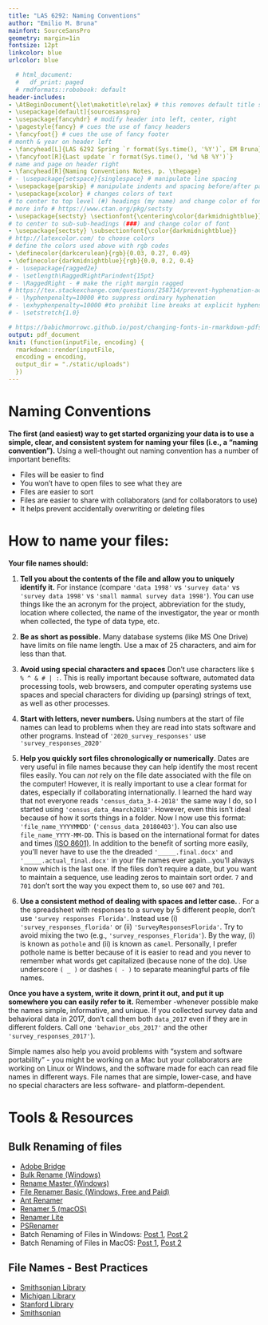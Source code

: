 ```yaml
---
title: "LAS 6292: Naming Conventions"
author: "Emilio M. Bruna"
mainfont: SourceSansPro
geometry: margin=1in
fontsize: 12pt
linkcolor: blue
urlcolor: blue

  # html_document:
  #   df_print: paged
  # rmdformats::robobook: default
header-includes:
- \AtBeginDocument{\let\maketitle\relax} # this removes default title section
- \usepackage[default]{sourcesanspro}
- \usepackage{fancyhdr} # modify header into left, center, right
- \pagestyle{fancy} # cues the use of fancy headers
- \fancyfoot{} # cues the use of fancy footer
# month & year on header left
- \fancyhead[L]{LAS 6292 Spring `r format(Sys.time(), '%Y')`, EM Bruna} 
- \fancyfoot[R]{Last update `r format(Sys.time(), '%d %B %Y')`}
# name and page on header right
- \fancyhead[R]{Naming Conventions Notes, p. \thepage} 
# - \usepackage{setspace}{singlespace} # manipulate line spacing 
- \usepackage{parskip} # manipulate indents and spacing before/after paragraphs 
- \usepackage{xcolor} # changes colors of text
# to center to top level (#) headings (my name) and change color of font
# more info # https://www.ctan.org/pkg/sectsty
- \usepackage{sectsty} \sectionfont{\centering\color{darkmidnightblue}}
# to center to sub-sub-headings (###) and change color of font
- \usepackage{sectsty} \subsectionfont{\color{darkmidnightblue}}
# http://latexcolor.com/ to choose colors
# define the colors used above with rgb codes
- \definecolor{darkcerulean}{rgb}{0.03, 0.27, 0.49}
- \definecolor{darkmidnightblue}{rgb}{0.0, 0.2, 0.4}
# - \usepackage{ragged2e}
# - \setlength\RaggedRightParindent{15pt}
# - \RaggedRight - # make the right margin ragged
# https://tex.stackexchange.com/questions/258714/prevent-hyphenation-across-lines-enforce-right-margin
# - \hyphenpenalty=10000 #to suppress ordinary hyphenation
# - \exhyphenpenalty=10000 #to prohibit line breaks at explicit hyphens.
# - \setstretch{1.0}

# https://babichmorrowc.github.io/post/changing-fonts-in-rmarkdown-pdfs/
output: pdf_document
knit: (function(inputFile, encoding) {
  rmarkdown::render(inputFile,
  encoding = encoding,
  output_dir = "./static/uploads")
  })
---
```

# Naming Conventions

**The first (and easiest) way to get started organizing your data is to use a simple, clear, and consistent system for naming your files (i.e., a "naming convention").** Using a well-thought out naming convention has a number of important benefits:  

* Files will be easier to find
* You won't have to open files to see what they are
* Files are easier to sort
* Files are easier to share with collaborators (and for collaborators to use)
* It helps prevent accidentally overwriting or deleting files  

    
# How to name your files:

**Your file names should: **

1. **Tell you about the contents of the file and allow you to uniquely identify it.** For instance (compare `'data 1998'` vs `'survey data'` vs `'survey data 1998'` vs `'small mammal survey data 1998'`). You can use things like the an acronym for the project, abbreviation for the study, location where collected, the name of the investigator, the year or month when collected, the type of data type, etc.

2. **Be as short as possible.** Many database systems (like MS One Drive) have limits on file name length. Use a max of 25 characters, and aim for less than that.

3. **Avoid using special characters and spaces** Don't use  characters like `$ % ^ & # | :`. This is really important because software, automated data processing tools, web browsers, and computer operating systems use spaces and special characters for dividing up (parsing) strings of text, as well as other processes.

4. **Start with letters, never numbers. **Using numbers at the start of file names can lead to problems when they are read into stats software and other programs. Instead of `'2020_survey_responses'` use  `'survey_responses_2020'`

5. **Help you quickly sort files chronologically or numerically**. Dates are very useful in file names because they can help identify the most recent files easily. You can *not* rely on the file date associated with the file on the computer! However, it is really important to use a clear format for dates, especially if collaborating internationally. I learned the hard way that not everyone reads `'census_data_3-4-2018'` the same way I do, so I started using `'census_data_4march2018'`. However, even this isn't ideal because of how it sorts things in a folder. Now I now use this format: `'file_name_YYYYMMDD'` (`'census_data_20180403'`). You can also use `file_name_YYYY-MM-DD`. This is based on the international format for dates and times [(ISO 8601)](https://en.wikipedia.org/wiki/ISO_8601#Calendar_dates). In addition to the benefit of sorting more easily, you'll never have to use the the dreaded `'_____.final.docx'` and `'_____.actual_final.docx'` in your file names ever again...you'll always know which is the last one. If the files don't require a date, but you want to maintain a sequence, use leading zeros to maintain sort order. `7` and `701` don't sort the way you expect them to, so use `007` and `701`.

6. **Use a consistent method of dealing with spaces and letter case. **.  For a the spreadsheet with responses to a survey by 5 different people, don't use `'survey responses Florida'`. Instead use (i) `'survey_responses_florida'` or (ii) `'SurveyResponsesFlorida'`. Try to avoid mixing the two (e.g., `'survey_responses_Florida'`). By the way, (i) is known as `pothole` and (ii) is known as `camel`. Personally, I prefer pothole name is better because of it is easier to read and you never to remember what words get capitalized (because none of the do). Use underscore `( _ )` or dashes `( - )` to separate meaningful parts of file names.


**Once you have a system, write it down, print it out, and put it up somewhere you can easily refer to it.** Remember -whenever possible make the names simple, informative, and unique. If you collected survey data and behavioral data in 2017, don't call them both `data_2017` even if they are in different folders. Call one `'behavior_obs_2017'` and the other `'survey_responses_2017'`). 

Simple names also help you avoid problems with "system and software portability" - you might be working on a Mac but your collaborators are working on Linux or Windows, and the software made for each can read file names in different ways. File names that are simple, lower-case, and have no special characters are less software- and platform-dependent.    
  

# Tools & Resources

## Bulk Renaming of files

* [Adobe Bridge](https://www.adobe.com/products/bridge.html)
* [Bulk Rename (Windows)](http://www.bulkrenameutility.co.uk/Main_Intro.php)
* [Rename Master (Windows)](http://www.joejoesoft.com/cms/showpage.php?cid=108)
* [File Renamer Basic (Windows, Free and Paid)](http://www.sherrodcomputers.com/products_filerenamer.cfm)
* [Ant Renamer](http://www.antp.be/software/renamer)
* [Renamer 5 (macOS)](https://renamer.com/)
* [Renamer Lite](http://www.den4b.com/products/renamer)
* [PSRenamer](http://www.powersurgepub.com/products/psrenamer/index.html)
* Batch Renaming of Files in Windows: [Post 1](https://www.howtogeek.com/111859/how-to-batch-rename-files-in-windows-4-ways-to-rename-multiple-files/), [Post 2](https://www.tomsguide.com/how-to/how-to-batch-rename-multiple-files-in-windows-10)
* Batch Renaming of Files in MacOS: [Post 1](https://setapp.com/how-to/batch-rename-files), [Post 2](https://appleinsider.com/articles/21/06/23/how-to-batch-rename-files-in-macos)
  

## File Names - Best Practices 
* [Smithsonian Library](https://library.si.edu/sites/default/files/tutorial/pdf/filenamingorganizing20180227.pdf)
* [Michigan Library](https://guides.lib.umich.edu/datamanagement/files)
* [Stanford Library](https://library.stanford.edu/research/data-management-services/data-best-practices/best-practices-file-naming)
* [Smithsonian](https://library.si.edu/sites/default/files/tutorial/pdf/filenamingorganizing20180227.pdf)  

